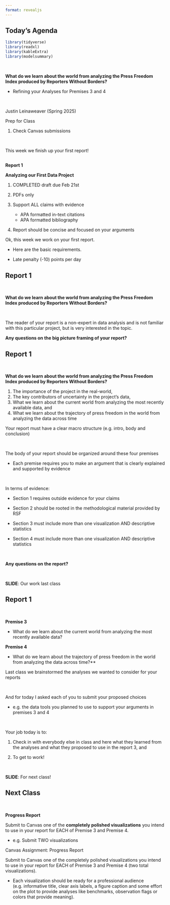 ```yaml
---
format: revealjs
---
```


## Today's Agenda {background-image="Images/background-data_blue_v4.png" .center}

```r
library(tidyverse)
library(readxl)
library(kableExtra)
library(modelsummary)
```

<br>

**What do we learn about the world from analyzing the Press Freedom Index produced by Reporters Without Borders?**

- Refining your Analyses for Premises 3 and 4

<br>

::: r-stack
Justin Leinaweaver (Spring 2025)
:::

::: notes
Prep for Class

1. Check Canvas submissions

<br>

This week we finish up your first report!

:::



## {background-image="Images/background-data_blue_v4.png" .center}

::: {.r-fit-text}
**Report 1**

**Analyzing our First Data Project**
:::

1. COMPLETED draft due Feb 21st

2. PDFs only

3. Support ALL claims with evidence
    - APA formatted in-text citations
    - APA formatted bibliography

4. Report should be concise and focused on your arguments
    
::: notes

Ok, this week we work on your first report.

- Here are the basic requirements.

- Late penalty (-10) points per day

:::



## Report 1 {background-image="Images/background-data_blue_v4.png" .center}

<br>

**What do we learn about the world from analyzing the Press Freedom Index produced by Reporters Without Borders?**

<br>

The reader of your report is a non-expert in data analysis and is not familiar with this particular project, but is very interested in the topic. 

::: notes

**Any questions on the big picture framing of your report?**

:::




## Report 1 {background-image="Images/background-data_blue_v4.png" .center}

<br>

**What do we learn about the world from analyzing the Press Freedom Index produced by Reporters Without Borders?**

1. The importance of the project in the real-world,
2. The key contributors of uncertainty in the project's data,
3. What we learn about the current world from analyzing the most recently available data, and
4. What we learn about the trajectory of press freedom in the world from analyzing the data across time

::: notes

Your report must have a clear macro structure (e.g. intro, body and conclusion)

<br>

The body of your report should be organized around these four premises

- Each premise requires you to make an argument that is clearly explained and supported by evidence

<br>

In terms of evidence:

- Section 1 requires outside evidence for your claims

- Section 2 should be rooted in the methodological material provided by RSF

- Section 3 must include more than one visualization AND descriptive statistics

- Section 4 must include more than one visualization AND descriptive statistics

<br>

**Any questions on the report?**

<br>

**SLIDE**: Our work last class
:::



## Report 1 {background-image="Images/background-data_blue_v4.png" .center}

<br>

**Premise 3**

- What do we learn about the current world from analyzing the most recently available data?

**Premise 4**

- What do we learn about the trajectory of press freedom in the world from analyzing the data across time?**

::: notes

Last class we brainstormed the analyses we wanted to consider for your reports

<br>

And for today I asked each of you to submit your proposed choices

- e.g. the data tools you planned to use to support your arguments in premises 3 and 4

<br>

Your job today is to:

1. Check in with everybody else in class and here what they learned from the analyses and what they proposed to use in the report 3, and

2. To get to work!

<br>

**SLIDE**: For next class!

:::



## Next Class {background-image="Images/background-data_blue_v4.png" .center}

<br>

**Progress Report**

Submit to Canvas one of the **completely polished visualizations** you intend to use in your report for EACH of Premise 3 and Premise 4.

- e.g. Submit TWO visualizations

::: notes

Canvas Assignment: Progress Report

Submit to Canvas one of the completely polished visualizations you intend to use in your report for EACH of Premise 3 and Premise 4 (two total visualizations).

- Each visualization should be ready for a professional audience (e.g. informative title, clear axis labels, a figure caption and some effort on the plot to provide analyses like benchmarks, observation flags or colors that provide meaning).

:::


